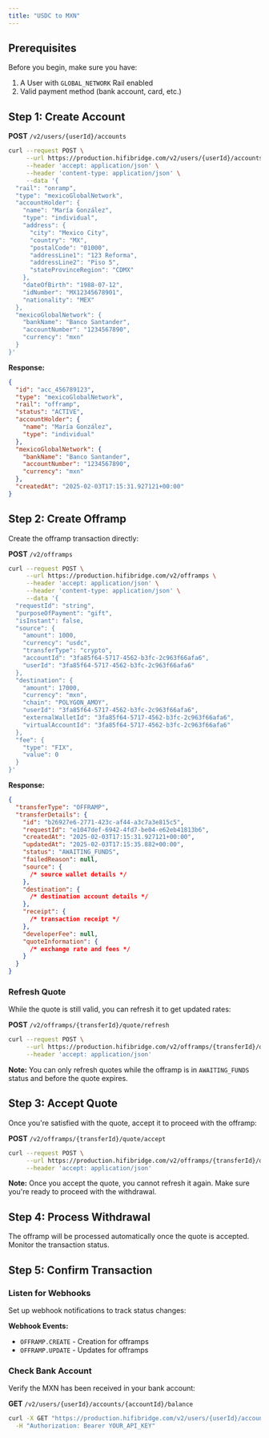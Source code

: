 ```yaml
---
title: "USDC to MXN"
---
```


## Prerequisites

Before you begin, make sure you have:

1. A User with `GLOBAL_NETWORK` Rail enabled
2. Valid payment method (bank account, card, etc.)

## Step 1: Create Account

**POST** `/v2/users/{userId}/accounts`

```bash
curl --request POST \
     --url https://production.hifibridge.com/v2/users/{userId}/accounts \
     --header 'accept: application/json' \
     --header 'content-type: application/json' \
     --data '{
  "rail": "onramp",
  "type": "mexicoGlobalNetwork",
  "accountHolder": {
    "name": "María González",
    "type": "individual",
    "address": {
      "city": "Mexico City",
      "country": "MX",
      "postalCode": "01000",
      "addressLine1": "123 Reforma",
      "addressLine2": "Piso 5",
      "stateProvinceRegion": "CDMX"
    },
    "dateOfBirth": "1988-07-12",
    "idNumber": "MX12345678901",
    "nationality": "MEX"
  },
  "mexicoGlobalNetwork": {
    "bankName": "Banco Santander",
    "accountNumber": "1234567890",
    "currency": "mxn"
  }
}'
```

**Response:**

```json
{
  "id": "acc_456789123",
  "type": "mexicoGlobalNetwork",
  "rail": "offramp",
  "status": "ACTIVE",
  "accountHolder": {
    "name": "María González",
    "type": "individual"
  },
  "mexicoGlobalNetwork": {
    "bankName": "Banco Santander",
    "accountNumber": "1234567890",
    "currency": "mxn"
  },
  "createdAt": "2025-02-03T17:15:31.927121+00:00"
}
```

## Step 2: Create Offramp

Create the offramp transaction directly:

**POST** `/v2/offramps`

```bash
curl --request POST \
     --url https://production.hifibridge.com/v2/offramps \
     --header 'accept: application/json' \
     --header 'content-type: application/json' \
     --data '{
  "requestId": "string",
  "purposeOfPayment": "gift",
  "isInstant": false,
  "source": {
    "amount": 1000,
    "currency": "usdc",
    "transferType": "crypto",
    "accountId": "3fa85f64-5717-4562-b3fc-2c963f66afa6",
    "userId": "3fa85f64-5717-4562-b3fc-2c963f66afa6"
  },
  "destination": {
    "amount": 17000,
    "currency": "mxn",
    "chain": "POLYGON_AMOY",
    "userId": "3fa85f64-5717-4562-b3fc-2c963f66afa6",
    "externalWalletId": "3fa85f64-5717-4562-b3fc-2c963f66afa6",
    "virtualAccountId": "3fa85f64-5717-4562-b3fc-2c963f66afa6"
  },
  "fee": {
    "type": "FIX",
    "value": 0
  }
}'
```

**Response:**

```json
{
  "transferType": "OFFRAMP",
  "transferDetails": {
    "id": "b26927e6-2771-423c-af44-a3c7a3e815c5",
    "requestId": "e1047def-6942-4fd7-be04-e62eb41813b6",
    "createdAt": "2025-02-03T17:15:31.927121+00:00",
    "updatedAt": "2025-02-03T17:15:35.882+00:00",
    "status": "AWAITING_FUNDS",
    "failedReason": null,
    "source": {
      /* source wallet details */
    },
    "destination": {
      /* destination account details */
    },
    "receipt": {
      /* transaction receipt */
    },
    "developerFee": null,
    "quoteInformation": {
      /* exchange rate and fees */
    }
  }
}
```

### Refresh Quote

While the quote is still valid, you can refresh it to get updated rates:

**POST** `/v2/offramps/{transferId}/quote/refresh`

```bash
curl --request POST \
     --url https://production.hifibridge.com/v2/offramps/{transferId}/quote/refresh \
     --header 'accept: application/json'
```

**Note:** You can only refresh quotes while the offramp is in `AWAITING_FUNDS` status and before the quote expires.

## Step 3: Accept Quote

Once you're satisfied with the quote, accept it to proceed with the offramp:

**POST** `/v2/offramps/{transferId}/quote/accept`

```bash
curl --request POST \
     --url https://production.hifibridge.com/v2/offramps/{transferId}/quote/accept \
     --header 'accept: application/json'
```

**Note:** Once you accept the quote, you cannot refresh it again. Make sure you're ready to proceed with the withdrawal.

## Step 4: Process Withdrawal

The offramp will be processed automatically once the quote is accepted. Monitor the transaction status.

## Step 5: Confirm Transaction

### Listen for Webhooks

Set up webhook notifications to track status changes:

**Webhook Events:**

- `OFFRAMP.CREATE` - Creation for offramps
- `OFFRAMP.UPDATE` - Updates for offramps

### Check Bank Account

Verify the MXN has been received in your bank account:

**GET** `/v2/users/{userId}/accounts/{accountId}/balance`

```bash
curl -X GET "https://production.hifibridge.com/v2/users/{userId}/accounts/{accountId}/balance" \
  -H "Authorization: Bearer YOUR_API_KEY"
```
